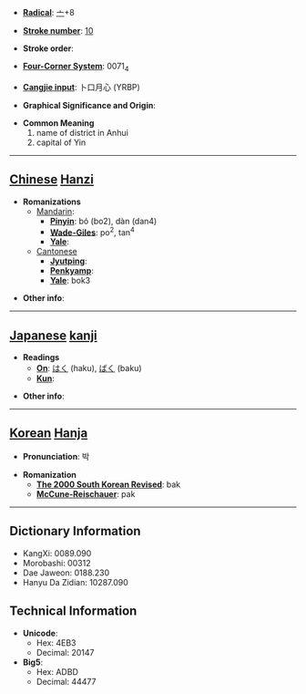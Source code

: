 * '''[[Wiktionary:Chinese radical index| Radical]]''': [[Wiktionary:Chinese radical index 亠|亠]]+8

* '''[[Wiktionary:Chinese total strokes index|Stroke number]]''': [[Wiktionary:Chinese total strokes index 10|10]]

* '''Stroke order''': 

* '''[[Wiktionary:Chinese four corner index|Four-Corner System]]''': 0071<sub>4</sub>

* '''[[Wiktionary:Chinese Cangjie index|Cangjie input]]''': 卜口月心 (YRBP)

* '''Graphical Significance and Origin''': 

* '''Common Meaning'''
*#name of district in Anhui
*# capital of Yin


----

== [[Chinese]] [[Hanzi]] ==

* '''Romanizations'''
** [[Mandarin]]:
*** '''[[Pinyin]]''': bó (bo2), dàn (dan4)
*** '''[[Wade-Giles]]''': po<sup>2</sup>, tan<sup>4</sup>
*** '''[[Yale]]''': 
**[[Cantonese]]
***'''[[Jyutping]]''':
***'''[[Penkyamp]]''': 
***'''[[Yale]]''': bok3

* '''Other info''': 

----

== [[Japanese]] [[kanji]] ==

* '''Readings'''
** '''[[On]]''': [[はく]] (haku), [[ばく]] (baku)
** '''[[Kun]]''': 

* '''Other info''':  

----

== [[Korean]] [[Hanja]] ==

* '''Pronunciation''': 박

* '''Romanization'''
** '''[[The 2000 South Korean Revised Romanization|The 2000 South Korean Revised]]''': bak
** '''[[McCune-Reischauer]]''': pak

----

== Dictionary Information ==

* KangXi: 0089.090
* Morobashi: 00312
* Dae Jaweon: 0188.230
* Hanyu Da Zidian: 10287.090

== Technical Information ==

* '''Unicode''':
** Hex: 4EB3
** Decimal: 20147
* '''Big5''':
** Hex: ADBD
** Decimal: 44477